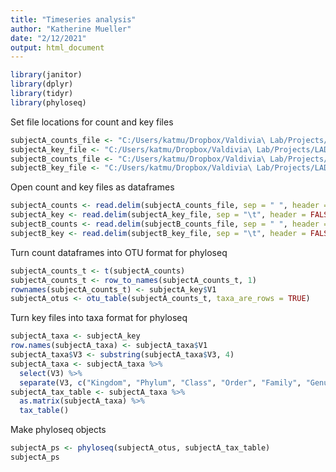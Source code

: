 ```yaml
---
title: "Timeseries analysis"
author: "Katherine Mueller"
date: "2/12/2021"
output: html_document
---
```

```r
library(janitor)
library(dplyr)
library(tidyr)
library(phyloseq)
```

Set file locations for count and key files
```r
subjectA_counts_file <- "C:/Users/katmu/Dropbox/Valdivia\ Lab/Projects/LAD\ Timeseries/Original\ Data/share/microbiota/subjectA.gut.M"
subjectA_key_file <- "C:/Users/katmu/Dropbox/Valdivia\ Lab/Projects/LAD\ Timeseries/Original\ Data/share/microbiota/subjectA.gut.key"
subjectB_counts_file <- "C:/Users/katmu/Dropbox/Valdivia\ Lab/Projects/LAD\ Timeseries/Original\ Data/share/microbiota/subjectB.gut.M"
subjectB_key_file <- "C:/Users/katmu/Dropbox/Valdivia\ Lab/Projects/LAD\ Timeseries/Original\ Data/share/microbiota/subjectB.gut.key"
```

Open count and key files as dataframes
```r
subjectA_counts <- read.delim(subjectA_counts_file, sep = " ", header = FALSE)
subjectA_key <- read.delim(subjectA_key_file, sep = "\t", header = FALSE)
subjectB_counts <- read.delim(subjectB_counts_file, sep = " ", header = FALSE)
subjectB_key <- read.delim(subjectB_key_file, sep = "\t", header = FALSE)
```

Turn count dataframes into OTU format for phyloseq
```r
subjectA_counts_t <- t(subjectA_counts)
subjectA_counts_t <- row_to_names(subjectA_counts_t, 1)
rownames(subjectA_counts_t) <- subjectA_key$V1
subjectA_otus <- otu_table(subjectA_counts_t, taxa_are_rows = TRUE)
```

Turn key files into taxa format for phyloseq
```r
subjectA_taxa <- subjectA_key
row.names(subjectA_taxa) <- subjectA_taxa$V1
subjectA_taxa$V3 <- substring(subjectA_taxa$V3, 4)
subjectA_taxa <- subjectA_taxa %>%
  select(V3) %>%
  separate(V3, c("Kingdom", "Phylum", "Class", "Order", "Family", "Genus", "Species"), sep = ";.__")
subjectA_tax_table <- subjectA_taxa %>%
  as.matrix(subjectA_taxa) %>%
  tax_table()
```

Make phyloseq objects
```r
subjectA_ps <- phyloseq(subjectA_otus, subjectA_tax_table)
subjectA_ps
```
